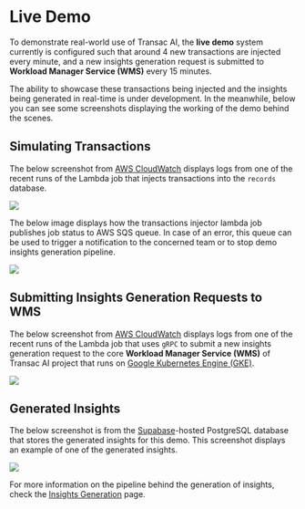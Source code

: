 
# Live Demo

To demonstrate real-world use of Transac AI, the **live demo** system currently is configured such that around 4 new transactions are injected every minute, and a new insights generation request is submitted to **Workload Manager Service (WMS)** every 15 minutes.

The ability to showcase these transactions being injected and the insights being generated in real-time is under development. In the meanwhile, below you can see some screenshots displaying the working of the demo behind the scenes.

## Simulating Transactions

The below screenshot from [AWS CloudWatch](https://aws.amazon.com/cloudwatch/) displays logs from one of the recent runs of the Lambda job that injects transactions into the `records` database.

<Img
  src="/images/transac-ai-demo-transactions-injector-logs.png"
  showSubtitle="true"
  subtitle="Transac AI - Demo Transactions Injector Lambda Logs"
  priority={true}
  className="mt-8"
/>

The below image displays how the transactions injector lambda job publishes job status to AWS SQS queue. In case of an error, this queue can be used to trigger a notification to the concerned team or to stop demo insights generation pipeline.

<Img
  src="/images/aws-sqs.png"
  showSubtitle="true"
  subtitle="Transac AI - Demo Transactions Injector SQS Queue"
  priority={true}
  className="mt-8"
/>

## Submitting Insights Generation Requests to WMS

The below screenshot from [AWS CloudWatch](https://aws.amazon.com/cloudwatch/) displays logs from one of the recent runs of the Lambda job that uses `gRPC` to submit a new insights generation request to the core **Workload Manager Service (WMS)** of Transac AI project that runs on [Google Kubernetes Engine (GKE)](https://cloud.google.com/kubernetes-engine).

<Img
  src="/images/transac-ai-demo-insights-generation-logs.png"
  showSubtitle="true"
  subtitle="Transac AI - Demo Insights Generation Request Lambda Logs"
  priority={true}
  className="mt-8"
/>

## Generated Insights

The below screenshot is from the [Supabase](https://supabase.com/)-hosted PostgreSQL database that stores the generated insights for this demo. This screenshot displays an example of one of the generated insights.

<Img
  src="/images/transac-ai-supabase-insight.png"
  showSubtitle="true"
  subtitle="Transac AI - Demo Insights Database"
  priority={true}
  className="mt-8"
/>

For more information on the pipeline behind the generation of insights, check the [Insights Generation](/insights-generation) page.
